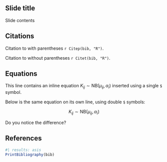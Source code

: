 ## Slide title

Slide contents

## Citations

Citation to <i class="fa-brands fa-r-project"></i> with parentheses `r Citep(bib, "R")`.

Citation to <i class="fa-brands fa-r-project"></i> without parentheses `r Citet(bib, "R")`.

## Equations

This line contains an inline \LaTeX{} equation $K_{ij} \sim \textrm{NB}(\mu_{ij}, \alpha_i)$ inserted using a single `$` symbol.

Below is the same equation on its own line, using double `$` symbols:

$$K_{ij} \sim \textrm{NB}(\mu_{ij}, \alpha_i)$$

Do you notice the difference?

## References

```r
#| results: asis
PrintBibliography(bib)
```

